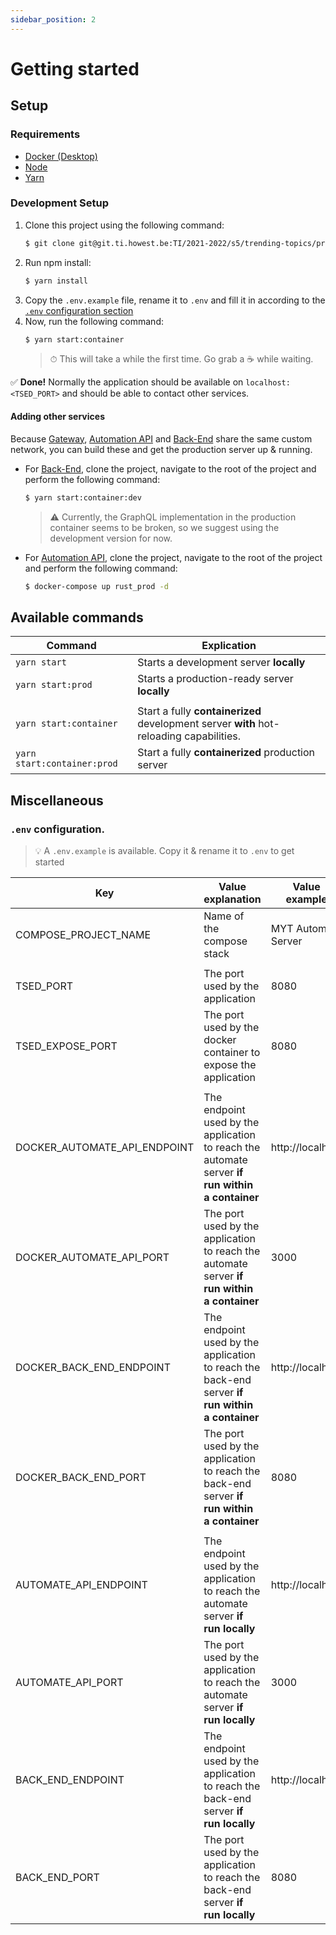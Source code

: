 ```yaml
---
sidebar_position: 2
---
```


# Getting started
## Setup
### Requirements
- [Docker (Desktop)](https://www.docker.com/get-started)
- [Node](https://nodejs.org/en/)
- [Yarn](https://yarnpkg.com/)

### Development Setup
1. Clone this project using the following command:
   ```bash
   $ git clone git@git.ti.howest.be:TI/2021-2022/s5/trending-topics/projects/hybrid-work1/gateway.git
   ```
2. Run npm install:
   ```bash
   $ yarn install
   ```
3. Copy the `.env.example` file, rename it to `.env` and fill it in according to the [`.env` configuration section](#env-configuration-file)
4. Now, run the following command:
   ```bash
   $ yarn start:container
   ```
   > ⏱ This will take a while the first time. Go grab a ☕ while waiting.

✅ **Done!** Normally the application should be available on `localhost:<TSED_PORT>` and should be able to contact other services.

#### Adding other services
Because [Gateway](https://git.ti.howest.be/TI/2021-2022/s5/trending-topics/projects/hybrid-work1/gateway), [Automation API](https://git.ti.howest.be/TI/2021-2022/s5/trending-topics/projects/hybrid-work1/automateapi) and [Back-End](https://git.ti.howest.be/TI/2021-2022/s5/trending-topics/projects/hybrid-work1/back-end) share the same custom network, you can build these and get the production server up & running.

- For [Back-End](https://git.ti.howest.be/TI/2021-2022/s5/trending-topics/projects/hybrid-work1/back-end), clone the project, navigate to the root of the project and perform the following command:
  ```bash
  $ yarn start:container:dev
  ```
  > :warning: Currently, the GraphQL implementation in the production container seems to be broken, so we suggest using the development version for now.

- For [Automation API](https://git.ti.howest.be/TI/2021-2022/s5/trending-topics/projects/hybrid-work1/automateapi), clone the project, navigate to the root of the project and perform the following command:
  ```bash
  $ docker-compose up rust_prod -d
  ```

## Available commands
|Command|Explication|
|---|---|
|`yarn start`|Starts a development server **locally**|
|`yarn start:prod`|Starts a production-ready server **locally**|
||||
|`yarn start:container`|Start a fully **containerized** development server **with** hot-reloading capabilities.|
|`yarn start:container:prod`|Start a fully **containerized** production server|
  

## Miscellaneous
### `.env` configuration.
> :bulb: A `.env.example` is available. Copy it & rename it to `.env` to get started

|Key|Value explanation|Value example|
|---|---|---|
|COMPOSE_PROJECT_NAME|Name of the compose stack|MYT Automate Server|
|||||||
|TSED_PORT|The port used by the application|8080|
|TSED_EXPOSE_PORT|The port used by the docker container to expose the application|8080|
|||||||
|DOCKER_AUTOMATE_API_ENDPOINT|The endpoint used by the application to reach the automate server **if run within a container**|http://localhost|
|DOCKER_AUTOMATE_API_PORT|The port used by the application to reach the automate server **if run within a container**|3000|
|DOCKER_BACK_END_ENDPOINT|The endpoint used by the application to reach the back-end server **if run within a container**|http://localhost|
|DOCKER_BACK_END_PORT|The port used by the application to reach the back-end server **if run within a container**|8080|
|||||||
|AUTOMATE_API_ENDPOINT|The endpoint used by the application to reach the automate server **if run locally**|http://localhost|
|AUTOMATE_API_PORT|The port used by the application to reach the automate server **if run locally**|3000|
|BACK_END_ENDPOINT|The endpoint used by the application to reach the back-end server **if run locally**|http://localhost|
|BACK_END_PORT|The port used by the application to reach the back-end server **if run locally**|8080|
